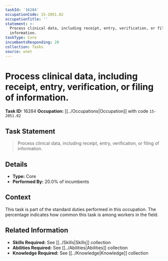 ```yaml
---
taskId: '16284'
occupationCode: 15-2051.02
occupationTitle: ''
statement: >-
  Process clinical data, including receipt, entry, verification, or filing of
  information.
taskType: Core
incumbentsResponding: 20
collection: Tasks
source: onet
---
```

# Process clinical data, including receipt, entry, verification, or filing of information.

**Task ID:** 16284
**Occupation:** [[../Occupations|Occupation]] with code `15-2051.02`

## Task Statement

> Process clinical data, including receipt, entry, verification, or filing of information.

## Details

- **Type:** Core
- **Performed By:** 20.0% of incumbents

## Context

This task is part of the standard duties performed in this occupation. The percentage indicates how common this task is among workers in the field.

## Related Information

- **Skills Required:** See [[../Skills|Skills]] collection
- **Abilities Required:** See [[../Abilities|Abilities]] collection
- **Knowledge Required:** See [[../Knowledge|Knowledge]] collection
